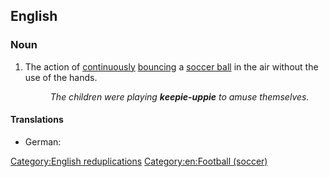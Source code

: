 ==English==
{{wikipedia}}

===Noun===
{{en-noun|-}}

# The action of [[continuously]] [[bounce|bouncing]] a [[soccer ball]] in the air without the use of the hands.
#: ''The children were playing '''keepie-uppie''' to amuse themselves.''

====Translations====
{{trans-top|action of continuously bouncing a soccer ball in the air without the use of the hands}}
* German: {{t|de|Fußballjonglieren|n}}
{{trans-mid}}
{{trans-bottom}}

[[Category:English reduplications]]
[[Category:en:Football (soccer)]]